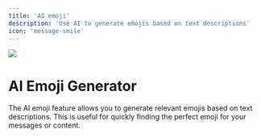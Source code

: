 ```yaml
---
title: 'AI emoji'
description: 'Use AI to generate emojis based on text descriptions'
icon: 'message-smile'
---
```

<img className="rounded-2xl" src="/images/2024-12-08-13-53-10.png"/>

# AI Emoji Generator

The AI emoji feature allows you to generate relevant emojis based on text descriptions. This is useful for quickly finding the perfect emoji for your messages or content.
